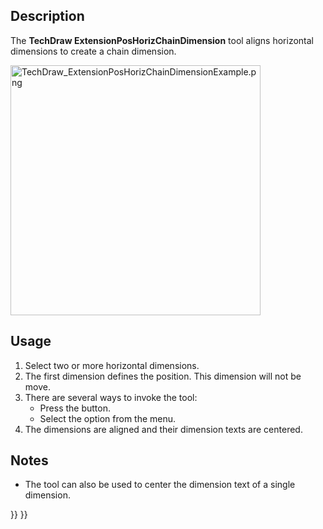 <languages/>

{{Docnav
|[[TechDraw_ExtensionPositionSectionView|ExtensionPositionSectionView]]
|[[TechDraw_ExtensionPosVertChainDimension|ExtensionPosVertChainDimension]]
|[[TechDraw_Workbench|TechDraw]]
|IconL=TechDraw_ExtensionPositionSectionView.svg
|IconR=TechDraw_ExtensionPosVertChainDimension.svg
|IconC=Workbench_TechDraw.svg
}}

{{GuiCommand
|Name=TechDraw ExtensionPosHorizChainDimension
|MenuLocation=TechDraw → Extensions: Attributes/Modifications → Position Horizontal Chain Dimensions
|Workbenches=[[TechDraw_Workbench|TechDraw]]
|Shortcut=
|Version=0.20
|SeeAlso=[[TechDraw_ExtensionPosVertChainDimension|TechDraw ExtensionPosVertChainDimension]], [[TechDraw_ExtensionPosObliqueChainDimension|TechDraw ExtensionPosObliqueChainDimension]]
}}

==Description==

The '''TechDraw ExtensionPosHorizChainDimension''' tool aligns horizontal dimensions to create a chain dimension.

[[Image:TechDraw_ExtensionPosHorizChainDimensionExample.png|400px]]
{{Caption|On the right the aligned dimensions}}

==Usage==

# Select two or more horizontal dimensions.
# The first dimension defines the position. This dimension will not be move.
# There are several ways to invoke the tool:
#* Press the {{Button|[[Image:TechDraw_ExtensionPosHorizChainDimension.svg|16px]] [[TechDraw_ExtensionPosHorizChainDimension|Position Horizontal Chain Dimensions]]}} button.
#* Select the {{MenuCommand|TechDraw → Extensions: Attributes/Modifications → [[Image:TechDraw_ExtensionPosHorizChainDimension.svg|16px]] Position Horizontal Chain Dimensions}} option from the menu.
# The dimensions are aligned and their dimension texts are centered.

==Notes==

* The tool can also be used to center the dimension text of a single dimension.


{{Docnav
|[[TechDraw_ExtensionPositionSectionView|ExtensionPositionSectionView]]
|[[TechDraw_ExtensionPosVertChainDimension|ExtensionPosVertChainDimension]]
|[[TechDraw_Workbench|TechDraw]]
|IconL=TechDraw_ExtensionPositionSectionView.svg
|IconR=TechDraw_ExtensionPosVertChainDimension.svg
|IconC=Workbench_TechDraw.svg
}}

{{TechDraw_Tools_navi{{#translation:}}}}
{{Userdocnavi{{#translation:}}}}